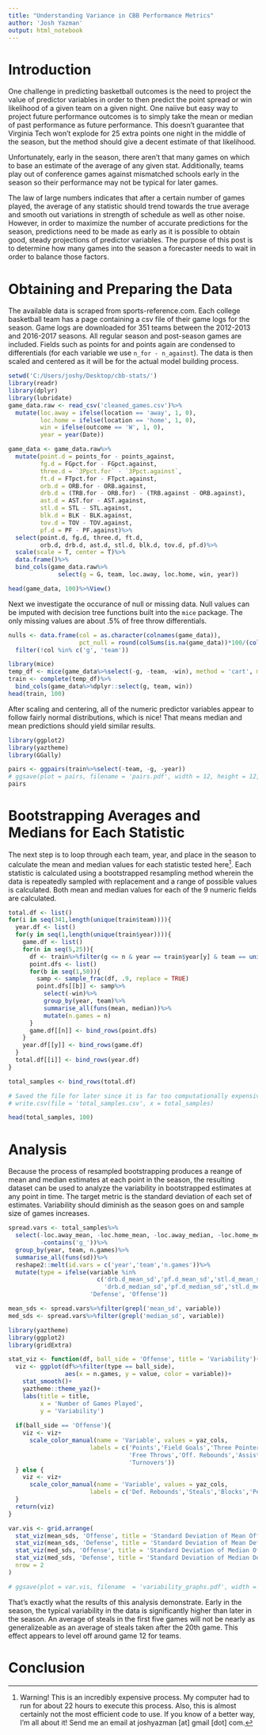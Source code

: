 ---
title: "Understanding Variance in CBB Performance Metrics"
author: 'Josh Yazman'
output: html_notebook
---

# Introduction
One challenge in predicting basketball outcomes is the need to project the value of predictor variables in order to then predict the point spread or win likelihood of a given team on a given night. One naiive but easy way to project future performance outcomes is to simply take the mean or median of past performance as future performance. This doesn't guarantee that Virginia Tech won't explode for 25 extra points one night in the middle of the season, but the method should give a decent estimate of that likelihood. 

Unfortunately, early in the season, there aren't that many games on which to base an estimate of the average of any given stat. Additionally, teams play out of conference games against mismatched schools early in the season so their performance may not be typical for later games.

The law of large numbers indicates that after a certain number of games played, the average of any statistic should trend towards the true average and smooth out variations in strength of schedule as well as other noise. However, in order to maximize the number of accurate predictions for the season, predictions need to be made as early as it is possible to obtain good, steady projections of predictor variables. The purpose of this post is to determine how many games into the season a forecaster needs to wait in order to balance those factors. 

# Obtaining and Preparing the Data
The available data is scraped from sports-reference.com. Each college basketball team has a page containing a csv file of their game logs for the season. Game logs are downloaded for 351 teams between the 2012-2013 and 2016-2017 seasons. All regular season and post-season games are included. Fields such as points for and points again are condensed to differentials (for each variable we use `n_for - n_against`). The data is then scaled and centered as it will be for the actual model building process.

```{r}
setwd('C:/Users/joshy/Desktop/cbb-stats/')
library(readr)
library(dplyr)
library(lubridate)
game_data.raw <- read_csv('cleaned_games.csv')%>%
  mutate(loc.away = ifelse(location == 'away', 1, 0),
         loc.home = ifelse(location == 'home', 1, 0),
         win = ifelse(outcome == 'W', 1, 0),
         year = year(Date))

game_data <- game_data.raw%>%
  mutate(point.d = points_for - points_against,
         fg.d = FGpct.for - FGpct.against,
         three.d = `3Ppct.for` - `3Ppct.against`,
         ft.d = FTpct.for - FTpct.against,
         orb.d = ORB.for - ORB.against,
         drb.d = (TRB.for - ORB.for) - (TRB.against - ORB.against),
         ast.d = AST.for - AST.against,
         stl.d = STL - STL.against,
         blk.d = BLK - BLK.against,
         tov.d = TOV - TOV.against,
         pf.d = PF - PF.against)%>%
  select(point.d, fg.d, three.d, ft.d, 
         orb.d, drb.d, ast.d, stl.d, blk.d, tov.d, pf.d)%>%
  scale(scale = T, center = T)%>%
  data.frame()%>%
  bind_cols(game_data.raw%>%
              select(g = G, team, loc.away, loc.home, win, year))

head(game_data, 100)%>%View()
```

Next we investigate the occurance of null or missing data. Null values can be imputed with decision tree functions built into the `mice` package. The only missing values are about .5% of free throw differentials. 
```{r}
nulls <- data.frame(col = as.character(colnames(game_data)), 
                    pct_null = round(colSums(is.na(game_data))*100/(colSums(is.na(game_data))+colSums(!is.na(game_data))),2))%>%
  filter(!col %in% c('g', 'team'))

library(mice)
temp_df <- mice(game_data%>%select(-g, -team, -win), method = 'cart', maxit = 1)
train <- complete(temp_df)%>%
  bind_cols(game_data%>%dplyr::select(g, team, win))
head(train, 100)
```

After scaling and centering, all of the numeric predictor variables appear to follow fairly normal distributions, which is nice! That means median and mean predictions should yield similar results. 
```{r, fig.height=12, fig.width=12}
library(ggplot2)
library(yaztheme)
library(GGally)

pairs <- ggpairs(train%>%select(-team, -g, -year))
# ggsave(plot = pairs, filename = 'pairs.pdf', width = 12, height = 12, device = 'pdf')
pairs
```

# Bootstrapping Averages and Medians for Each Statistic
The next step is to loop through each team, year, and place in the season to calculate the mean and median values for each statistic tested here[^1]. Each statistic is calculated using a bootstrapped resampling method wherein the data is repeatedly sampled with replacement and a range of possible values is calculated. Both mean and median values for each of the 9 numeric fields are calculated. 

```{r}
total.df <- list()
for(i in seq(341,length(unique(train$team)))){
  year.df <- list()
  for(y in seq(1,length(unique(train$year)))){
    game.df <- list()
    for(n in seq(5,25)){
      df <- train%>%filter(g <= n & year == train$year[y] & team == unique(train$team)[i])
      point.dfs <- list()
      for(b in seq(1,50)){
        samp <- sample_frac(df, .9, replace = TRUE)
        point.dfs[[b]] <- samp%>%
          select(-win)%>%
          group_by(year, team)%>%
          summarise_all(funs(mean, median))%>%
          mutate(n.games = n)
      }
      game.df[[n]] <- bind_rows(point.dfs)
    }
    year.df[[y]] <- bind_rows(game.df)
  }
  total.df[[i]] <- bind_rows(year.df)
}

total_samples <- bind_rows(total.df)

# Saved the file for later since it is far too computationally expensive to run more often than absolutely necessary
# write.csv(file = 'total_samples.csv', x = total_samples)

head(total_samples, 100)
```

# Analysis
Because the process of resampled bootstrapping produces a reange of mean and median estimates at each point in the season, the resulting dataset can be used to analyze the variability in bootstrapped estimates at any point in time. The target metric is the standard deviation of each set of estimates. Variability should diminish as the season goes on and sample size of games increases. 

```{r, fig.width=10, fig.height=6}
spread.vars <- total_samples%>%
  select(-loc.away_mean, -loc.home_mean, -loc.away_median, -loc.home_median,
         -contains('g_'))%>%
  group_by(year, team, n.games)%>%
  summarise_all(funs(sd))%>%
  reshape2::melt(id.vars = c('year','team','n.games'))%>%
  mutate(type = ifelse(variable %in% 
                         c('drb.d_mean_sd','pf.d_mean_sd','stl.d_mean_sd','blk.d_mean_sd',
                           'drb.d_median_sd','pf.d_median_sd','stl.d_median_sd','blk.d_median_sd'),
                       'Defense', 'Offense'))

mean_sds <- spread.vars%>%filter(grepl('mean_sd', variable))
med_sds <- spread.vars%>%filter(grepl('median_sd', variable))

library(yaztheme)
library(ggplot2)
library(gridExtra)

stat_viz <- function(df, ball_side = 'Offense', title = 'Variability'){
  viz <- ggplot(df%>%filter(type == ball_side), 
                aes(x = n.games, y = value, color = variable))+
    stat_smooth()+
    yaztheme::theme_yaz()+
    labs(title = title,
         x = 'Number of Games Played',
         y = 'Variability')
  
  if(ball_side == 'Offense'){
    viz <- viz+
      scale_color_manual(name = 'Variable', values = yaz_cols, 
                       labels = c('Points','Field Goals','Three Pointers',
                                  'Free Throws','Off. Rebounds','Assists',
                                  'Turnovers'))
  } else {
    viz <- viz+
      scale_color_manual(name = 'Variable', values = yaz_cols, 
                       labels = c('Def. Rebounds','Steals','Blocks','Personal Fouls'))
  }
  return(viz)
}

var.vis <- grid.arrange(
  stat_viz(mean_sds, 'Offense', title = 'Standard Deviation of Mean Offensive Stats'),
  stat_viz(mean_sds, 'Defense', title = 'Standard Deviation of Mean Defensive Stats'),
  stat_viz(med_sds, 'Offense', title = 'Standard Deviation of Median Offensive Stats'),
  stat_viz(med_sds, 'Defense', title = 'Standard Deviation of Median Defensive Stats'),
  nrow = 2
)

# ggsave(plot = var.vis, filename  = 'variability_graphs.pdf', width = 10, height = 6)
```

That's exactly what the results of this analysis demonstrate. Early in the season, the typical variability in the data is significantly higher than later in the season. An average of steals in the first five games will not be nearly as generalizeable as an average of steals taken after the 20th game. This effect appears to level off around game 12 for teams. 

# Conclusion



[^1]: Warning! This is an incredibly expensive process. My computer had to run for about 22 hours to execute this process. Also, this is almost certainly not the most efficient code to use. If you know of a better way, I'm all about it! Send me an email at joshyazman [at] gmail [dot] com. 